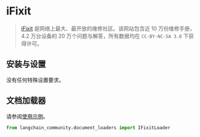 # iFixit

>[iFixit](https://www.ifixit.com) 是网络上最大、最开放的维修社区。该网站包含近 10 万份维修手册，4.2 万台设备的 20 万个问题与解答，所有数据均在 `CC-BY-NC-SA 3.0` 下获得许可。

## 安装与设置

没有任何特殊设置要求。

## 文档加载器

请参阅[使用示例](/docs/integrations/document_loaders/ifixit)。

```python
from langchain_community.document_loaders import IFixitLoader
```